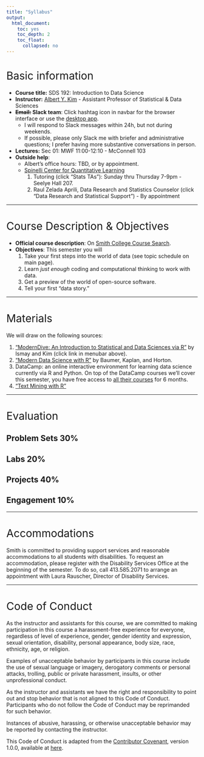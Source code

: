 ```yaml
---
title: "Syllabus"
output:
  html_document:
    toc: yes
    toc_depth: 2
    toc_float:
      collapsed: no
---
```


<style>
h1{font-weight: 400;}
</style>


# Basic information {#basicinfo}

* **Course title:** SDS 192: Introduction to Data Science
* **Instructor:** [Albert Y. Kim](https://rudeboybert.rbind.io/){target="_blank"} - Assistant Professor of Statistical & Data Sciences
* **~~Email:~~ Slack team**: Click hashtag icon in navbar for the browser interface or use the [desktop app](https://slack.com/downloads/){target="_blank"}.
    + I will respond to Slack messages within 24h, but not during weekends.
    + If possible, please only Slack me with briefer and administrative questions; I prefer having more substantive conversations in person.
* **Lectures:** Sec 01: MWF 11:00-12:10 - McConnell 103
* **Outside help**:
    + Albert's office hours: TBD, or by appointment.
    + [Spinelli Center for Quantitative Learning](https://www.smith.edu/qlc/tutoring.html){target="_blank"}
        1. Tutoring (click "Stats TAs"): Sunday thru Thursday 7-9pm - Seelye Hall 207.
        1. Raul Zelada Aprili, Data Research and Statistics Counselor (click "Data Research and Statistical Support") - By appointment

*** 


    
# Course Description & Objectives

* **Official course description**: On [Smith College
Course Search](https://www.smith.edu/academics/academic-program/curriculum/course-search?term=Fall+2018&dept=Statistical+and+Data+Sciences&instr=Albert+Y.+Kim&credits=&course_numb=192&course_keywd=&op=Submit&form_build_id=form-7cQWYLnNXxPrKj_HYG_M0FCUgwmOR_VZguPCdiDJOZU&form_id=campus_course_search_basic_search_form){target="_blank"}.
* **Objectives**: This semester you will
    1. Take your first steps into the world of data (see topic schedule on main page).
    1. Learn *just enough* coding and computational thinking to work with data. 
    1. Get a preview of the world of open-source software.
    1. Tell your first "data story."



***



# Materials

We will draw on the following sources:

1. ["ModernDive: An Introduction to Statistical and Data Sciences via R"](https://moderndive.netlify.com/){target="_blank"} by Ismay and Kim (click link in menubar above).
1. ["Modern Data Science with R"](https://mdsr-book.github.io/){target="_blank"} by Baumer, Kaplan, and Horton.
1. DataCamp: an online interactive environment for learning data science currently via R and Python. On top of the DataCamp courses we'll cover this semester, you have free access to [all their courses](https://www.datacamp.com/courses/all){target="_blank"} for 6 months. 
1. ["Text Mining with R"](https://www.tidytextmining.com/){target="_blank"}


<!--
***  

# Expectations

As a student in this class:

1. Communication:
    a) You are expected to stay on top of announcements and direct messages in Slack.
    a) You can expect responses to Slack messages from me within 24h, but not
    during weekends.
    a) Please ask only administrative and briefer questions on Slack, as I prefer 
    having more substantive conversations in person.
1. Lectures:
    a) You are expected to bring your laptop to every lecture.
    a) You are not required to inform me of occasional absenses. However, you are
    resposible for asking your peers, and not the instructor, for what you missed.
1. Problem sets:
    a) All problem sets must be handed in on time in lecture; no extensions will
    be granted.
    a) For written homeworks, you are expected to hand in a physical copy that
    is stapled and has the fringe/perf from any spiral notebook paper removed.
    If you can't make lecture, ask peer to hand it in for you.
    a) You must show all your work explain your reasoning in your solutions. 
    a) Collaboration: While I encourage you to discuss problem sets with your
    peers, you must submit your own answers and not simple rewordings of
    another's work. Furthermore, as per the Amherst College Student Code of
    Conduct's statement on [intellectual responbisility and
    plagiarism](https://www.amherst.edu/offices/student-affairs/community-standards/intellectual-responsibility-and-plagiarism)
    all collaborations must be explicitly acknowledged in your submissions.
1. Exams: 
    a) There will be no make-up nor rescheduled midterms, except in the
    following cases if documentation (such as a dean's note) is provided:
    serious illness, death in the family, athletic commitments, religious
    obligations, and job interviews.
    a) If you require special testing accommodations, you must inform me over Slack at least a week in advance. 
1. Final project: You must cite all your sources and follow the Amherst College
Student Code of Conduct's statement on intellectual responbisility and
plagiarism linked above.    
-->


    
***



# Evaluation


## Problem Sets 30%

<!--






Honor code








-->

<!--
The problem sets in this class should be viewed as low-stakes opportunities to
practice, instead of evaluative tools used by the instructor to assign grades.

* Assigned/due on Tuesdays.
* No extensions for problem sets will be granted.
* Assignments will be graded on the following qualitative scale:
    1. `r set.seed(79);emo::ji("check")`-: You unfortunately struggled on this problem set and
    should go to office hours or to the tutoring center.
    1. `r set.seed(79);emo::ji("check")`: This is typically the most common grade. You did everything mostly well and there are no red flags. However,
    you should still compare your work to the posted solutions.
    1. `r set.seed(79);emo::ji("check")`+: You went above and beyond what was required and "wowed" us.
* Lowest two scores dropped.
* Translation to final grade: If you earn `r set.seed(79);emo::ji("check")`s for all problem sets, you can expect roughly 8% out of 10%. 
-->

## Labs 20% {#termproject}

<!--See [Term Project](term_project.html) page.-->

## Projects 40%

<!--
* Breakdown: 15% for each midterm and 25% for the final
* All exams are cummulative.
* There will be no extra-credit work to improve exam scores after the fact.
-->

## Engagement 10% {#engagement}

<!--
It is difficult to explicit codify what constitutes "an engaged student," so 
instead I present the following rough principle I will follow: *you'll only get
out of this class as much as you put in*. Some examples of behavior counter to
this principle:

* 2% are quizzes:
    + Tuesday 3/27 quiz on "Hang the DJ"
    + Tuesday 4/17 quiz on the Central Limit Theorem
* Not participating in in-class exercises.
* Engaging so little with me, either in class or during office hours, that I
don't know what your voice sounds like.
* Doing the bare minimum to get by. 
-->


***



# Accommodations
 
Smith is committed to providing support services and reasonable accommodations to all students with disabilities. To request an accommodation, please register with the Disability Services Office at the beginning of the semester. To do so, call 413.585.2071 to arrange an appointment with Laura Rauscher, Director of Disability Services.



*** 



# Code of Conduct

As the instructor and assistants for this course, we are committed to making
participation in this course a harassment-free experience for everyone,
regardless of level of experience, gender, gender identity and expression,
sexual orientation, disability, personal appearance, body size, race, ethnicity,
age, or religion.

Examples of unacceptable behavior by participants in this course include the use
of sexual language or imagery, derogatory comments or personal attacks,
trolling, public or private harassment, insults, or other unprofessional
conduct.

As the instructor and assistants we have the right and responsibility to point
out and stop behavior that is not aligned to this Code of Conduct. Participants
who do not follow the Code of Conduct may be reprimanded for such behavior.

Instances of abusive, harassing, or otherwise unacceptable behavior may be
reported by contacting the instructor.

This Code of Conduct is adapted from the [Contributor Covenant](http://contributor-covenant.org){target="_blank"}, version
1.0.0, available at [here](http://contributor-covenant.org/version/1/0/0/){target="_blank"}.

